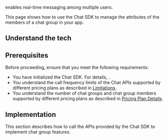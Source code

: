 
<Vg k="CHAT_GROUP"/> enables real-time messaging among multiple users.

This page shows how to use the <Vg k="COMPANY"/> Chat SDK to manage the attributes of the members of a chat group in your app.


## Understand the tech

<Understand />


## Prerequisites

Before proceeding, ensure that you meet the following requirements:

- You have initialized the Chat SDK. For details, <Link to="/agora-chat/get-started/get-started-sdk"><Vg k="GET_STARTED"/></Link>.
- You understand the call frequency limits of the Chat APIs supported by different pricing plans as described in [Limitations](/agora-chat/reference/limitations).
- You understand the number of chat groups and chat group members supported by different pricing plans as described in [Pricing Plan Details](/agora-chat/reference/pricing-plan-details).


## Implementation

This section describes how to call the APIs provided by the Chat SDK to implement chat group features.

<ProjectImplement />